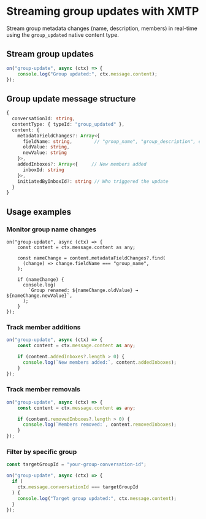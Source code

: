 # Streaming group updates with XMTP


Stream group metadata changes (name, description, members) in real-time using the `group_updated` native content type.


## Stream group updates

```typescript
on("group-update", async (ctx) => {
    console.log("Group updated:", ctx.message.content);
});
```

## Group update message structure

```typescript
{
  conversationId: string,
  contentType: { typeId: "group_updated" },
  content: {
    metadataFieldChanges?: Array<{
      fieldName: string,        // "group_name", "group_description", etc.
      oldValue: string,
      newValue: string
    }>,
    addedInboxes?: Array<{     // New members added
      inboxId: string
    }>,
    initiatedByInboxId?: string // Who triggered the update
  }
}
```

## Usage examples

### Monitor group name changes

```tsx
on("group-update", async (ctx) => {
    const content = ctx.message.content as any;

    const nameChange = content.metadataFieldChanges?.find(
      (change) => change.fieldName === "group_name",
    );

    if (nameChange) {
      console.log(
        `Group renamed: ${nameChange.oldValue} → ${nameChange.newValue}`,
      );
    }
});
```

### Track member additions

```typescript
on("group-update", async (ctx) => {
    const content = ctx.message.content as any;

    if (content.addedInboxes?.length > 0) {
      console.log(`New members added:`, content.addedInboxes);
    }
});
```

### Track member removals

```typescript
on("group-update", async (ctx) => {
    const content = ctx.message.content as any;

    if (content.removedInboxes?.length > 0) {
      console.log(`Members removed:`, content.removedInboxes);
    }
});
```

### Filter by specific group

```typescript
const targetGroupId = "your-group-conversation-id";

on("group-update", async (ctx) => {
  if (
    ctx.message.conversationId === targetGroupId
  ) {
    console.log("Target group updated:", ctx.message.content);
  }
}); 
```

